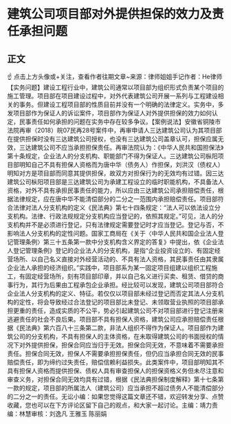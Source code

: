 # 建筑公司项目部对外提供担保的效力及责任承担问题
## 正文
☝ 点击上方头像或+关注，查看作者往期文章~来源：律师姐姐手记作者：He律师【实务问题】建设工程行业中，建筑公司通常以项目部为组织形式负责某个项目的施工管理。项目部在项目建设过程中，对外代表建筑公司开展一系列与工程建设相关的事务。但建设工程项目部的性质目前并没有一个明确的法律定义。实务中，多发项目部作为保证人的诉讼案件，项目部作为保证人对外提供担保的效力如何认定，民事责任如何承担的问题在实务中存在较多争议。【案例说法】安徽省铜陵市法院再审（2018）皖07民再28号案件中，再审申请人三达建筑公司认为其项目部在提供担保时没有三达建筑公司授权，也没有三达建筑公司盖章认可，担保应属无效，三达建筑公司不应当承担担保责任。再审法院认为：《中华人民共和国担保法》第十条规定，企业法人的分支机构、职能部门不得为保证人。三达建筑公司枞阳项目部明知自己不具有担保人资格而为唐中华（债务人）作担保，刘洪汉（债权人）明知对方是项目部而同意其提供担保，故双方对担保行为的无效均有过错。因三达建筑公司枞阳项目部是三达建筑公司为承建工程设立的临时职能机构，不具备法人资格，对外不具有承担民事责任的能力，所以应由三达建筑公司承担赔偿责任，根据法律规定，应在唐中华不能清偿部分的二分之一范围内承担赔偿责任。项目部符合法律对法人分支机构的定义《民法典》第七十四条规定：“法人可以依法设立分支机构。法律、行政法规规定分支机构应当登记的，依照其规定。”可见，法人的分支机构并不是必须进行登记，只有法律规定需要登记时才应当登记。登记与否，不影响法人分支机构的定性问题。国家工商局在《关于〈中华人民共和国企业法人登记管理条例〉第三十五条第一款中分支机构含义界定的答复》中提出，依《企业法人登记管理条例》登记的企业法人的分支机构，是指“企业投资设立的、有固定经营场所、以自己名义直接对外经营活动的、不具有法人资格，其民事责任由其隶属企业法人承担的经济组织。”实践中，项目部系为某一固定项目组建以组织工程施工，有固定经营场所，刻有项目部印章，并以自己名义进行买卖、租赁、借贷的商事行为，其行为后果由工程承包企业承担。经比较可以发现，建筑公司项目部符合企业法人分支机构的定义、特征。若仅仅以项目部未经过登记而否定其法人分支机构的定性，将会导致经过合法登记的项目部比未登记、未领取营业执照的项目部承担更重的责任，造成实质的不公平，势必引起建筑公司不对项目部进行登记注册来逃避责任的社会不良后果。项目部不具有担保人资格，建筑公司应承担赔偿责任根据《民法典》第六百八十三条第二款，非法人组织不得作为保证人。项目部作为建筑公司的分支机构，不具有担保人的主体资格，在未取得建筑公司的书面授权的情况下对外提供担保，担保合同应当归于无效。担保合同无效，不意味着不需要承担责任。担保合同无效，担保人不需要承担担保责任，但仍应当承担合同无效的民事赔偿责任，即为缔约过失责任，赔偿信赖利益损失。此类案件中，项目部明知其不具有担保人资格而提供担保、债权人具有审查担保人的担保资格义务但未尽注意和审查义务，对担保合同无效均具有过错，根据《民法典担保制度解释》第十七条第一款的规定，项目部的所属法人（建筑公司）应当承担不超过债务人不能清偿部分的二分之一的责任。无讼小编：如果您觉得这篇文章还不错，欢迎转发分享、点赞收藏，您也可以在下方评论区留下自己的观点，和大家一起讨论。主编：靖力责编：林慧审核：刘逸凡 王雅玉 陈丽娟